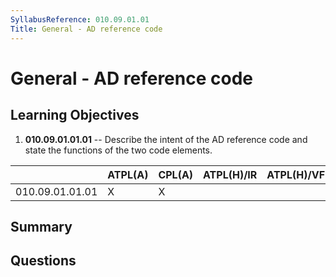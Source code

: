 ```yaml
---
SyllabusReference: 010.09.01.01
Title: General - AD reference code
---
```


# General - AD reference code

## Learning Objectives

1.  **010.09.01.01.01** -- Describe the intent of the AD reference code and state
    the functions of the two code elements.

|                 | ATPL(A) | CPL(A) | ATPL(H)/IR | ATPL(H)/VFR | CPL(H) | IR | CBIR(A) |
| --------------- | ------- | ------ | ---------- | ----------- | ------ | -- | ------- |
| 010.09.01.01.01 | X       | X      |            |             |        |    |         |

## Summary

## Questions
